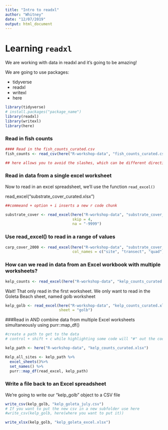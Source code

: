 ```yaml
---
title: "Intro to readxl"
author: "Whitney"
date: "12/07/2019"
output: html_document
---
```


# Learning `readxl`

We are working with data in readxl and it's going to be amazing!

We are going to use packages:

- tidyverse
- readxl
- writexl
- here

```r
library(tidyverse)
# install.packages("package_name")
library(readxl)
library(writexl)
library(here)

```

### Read in fish counts

```r
#### Read in the fish_counts_curated.csv
fish_counts <- read_csv(here("R-workshop-data", "fish_counts_curated.csv"))

## here allows you to avoid the slashes, which can be different directions depending on whether you are using mac or windows. Also the parent directory is where the Rmd lives
```

### Read in data from a single excel worksheet

Now to read in an excel spreadsheet, we'll use the function 
`read_excel()`

read_excel("substrate_cover_curated.xlsx")

```r
##commeand + option + i inserts a new r code chunk

substrate_cover <- read_excel(here("R-workshop-data", "substrate_cover_curated.xlsx"),
                              skip = 4,
                              na = "-9999")
```
### Use read_excel() to read in a range of values

```r
carp_cover_2000 <- read_excel(here("R-workshop-data", "substrate_cover_curated.xlsx"),   range = "D12:I15",
                              col_names = c("site", "transect", "quad", "side", "type", "coverage"))
```
### How can we read in data from an Excel workbook with multiple worksheets?

```r
kelp_counts <- read_excel(here("R-workshop-data", "kelp_counts_curated.xlsx"))
```

Wait! That only read in the first worksheet.
We only want to read in the Goleta Beach sheet, named golb worksheet

```r
kelp_golb <- read_excel(here("R-workshop-data", "kelp_counts_curated.xlsx"), 
                        sheet = "golb")
```
###Read in AND combine data from multiple Excel worksheets simultaneously using purr::map_df()

```r
#create a path to get to the data
# control + shift + c while highlighting some code will "#" out the code, in case you want to skip it.

kelp_path <- here("R-workshop-data", "kelp_counts_curated.xlsx")

Kelp_all_sites <- kelp_path %>%
  excel_sheets()%>%
  set_names() %>%
  purr::map_df(read_excel, kelp_path)
```

### Write a file back to an Excel spreadsheet

We're going to write our "kelp_golb" object to a CSV file

```r
write_csv(kelp_golb, "kelp_goleta_july.csv")
# If you want to put the new csv in a new subfolder use here
#write_csv(kelp_golb, here(where you want to put it))

write_xlsx(kelp_golb, "kelp_goleta_excel.xlsx")
```

